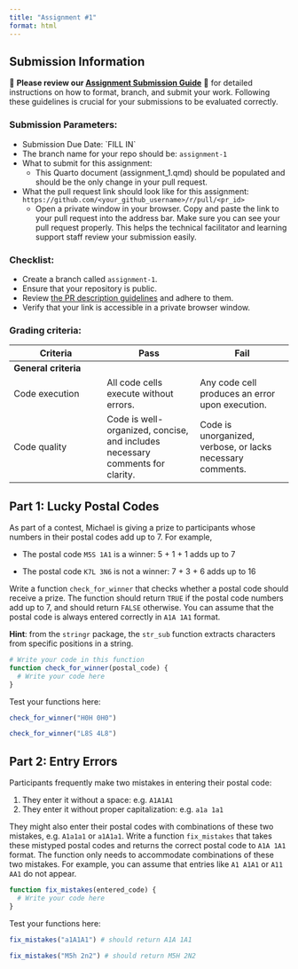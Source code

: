 ```yaml
---
title: "Assignment #1"
format: html
---
```


## Submission Information

🚨 **Please review our [Assignment Submission Guide](https://github.com/UofT-DSI/onboarding/blob/main/onboarding_documents/submissions.md)** 🚨 for detailed instructions on how to format, branch, and submit your work. Following these guidelines is crucial for your submissions to be evaluated correctly.

### Submission Parameters:

-   Submission Due Date: \`FILL IN\`
-   The branch name for your repo should be: `assignment-1`
-   What to submit for this assignment:
    -   This Quarto document (assignment_1.qmd) should be populated and should be the only change in your pull request.
-   What the pull request link should look like for this assignment: `https://github.com/<your_github_username>/r/pull/<pr_id>`
    -   Open a private window in your browser. Copy and paste the link to your pull request into the address bar. Make sure you can see your pull request properly. This helps the technical facilitator and learning support staff review your submission easily.

### Checklist:

-   Create a branch called `assignment-1`.
-   Ensure that your repository is public.
-   Review [the PR description guidelines](https://github.com/UofT-DSI/onboarding/blob/main/onboarding_documents/submissions.md#guidelines-for-pull-request-descriptions) and adhere to them.
-   Verify that your link is accessible in a private browser window.

### Grading criteria:

| Criteria | Pass | Fail |
|----|----|----|
| **General criteria** |  |  |
| Code execution | All code cells execute without errors. | Any code cell produces an error upon execution. |
| Code quality | Code is well-organized, concise, and includes necessary comments for clarity. | Code is unorganized, verbose, or lacks necessary comments. |

## Part 1: Lucky Postal Codes

As part of a contest, Michael is giving a prize to participants whose numbers in their postal codes add up to 7. For example,

-   The postal code `M5S 1A1` is a winner: 5 + 1 + 1 adds up to 7

-   The postal code `K7L 3N6` is not a winner: 7 + 3 + 6 adds up to 16

Write a function `check_for_winner` that checks whether a postal code should receive a prize. The function should return `TRUE` if the postal code numbers add up to 7, and should return `FALSE` otherwise. You can assume that the postal code is always entered correctly in `A1A 1A1` format.

**Hint**: from the `stringr` package, the `str_sub` function extracts characters from specific positions in a string.

```r
# Write your code in this function
function check_for_winner(postal_code) {
  # Write your code here
}
```

Test your functions here:

```r
check_for_winner("H0H 0H0")
```

```r
check_for_winner("L8S 4L8")
```

## Part 2: Entry Errors

Participants frequently make two mistakes in entering their postal code:

1.  They enter it without a space: e.g. `A1A1A1`
2.  They enter it without proper capitalization: e.g. `a1a 1a1`

They might also enter their postal codes with combinations of these two mistakes, e.g. `A1a1a1` or `a1A1a1`. Write a function `fix_mistakes` that takes these mistyped postal codes and returns the correct postal code to `A1A 1A1` format. The function only needs to accommodate combinations of these two mistakes. For example, you can assume that entries like `A1 A1A1` or `A11 AA1` do not appear.

```r
function fix_mistakes(entered_code) {
  # Write your code here
}

```

Test your functions here:

```r
fix_mistakes("a1A1A1") # should return A1A 1A1
```

```r
fix_mistakes("M5h 2n2") # should return M5H 2N2
```
